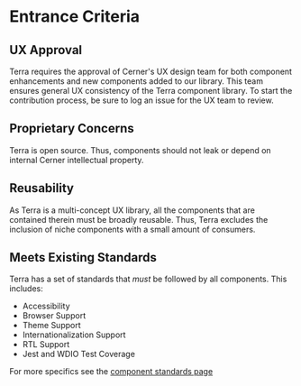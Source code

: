 # Entrance Criteria

## UX Approval

Terra requires the approval of Cerner's UX design team for both component enhancements and new components added to our library. This team ensures general UX consistency of the Terra component library. To start the contribution process, be sure to log an issue for the UX team to review.

## Proprietary Concerns

Terra is open source. Thus, components should not leak or depend on internal Cerner intellectual property.

## Reusability

As Terra is a multi-concept UX library, all the components that are contained therein must be broadly reusable. Thus, Terra excludes the inclusion of niche components with a small amount of consumers.

## Meets Existing Standards

Terra has a set of standards that *must* be followed by all components.  This includes:

* Accessibility
* Browser Support
* Theme Support
* Internationalization Support
* RTL Support
* Jest and WDIO Test Coverage

For more specifics see the [component standards page](/contributing/terra-ui/component-standards)
